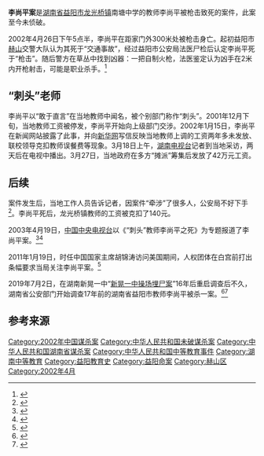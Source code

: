 '''李尚平案'''是[[湖南省|湖南省]][[益阳市|益阳市]][[龙光桥镇|龙光桥镇]]南塘中学的教师李尚平被枪击致死的案件，此案至今未侦破。

2002年4月26日下午5点半，李尚平在距家门外300米处被枪击身亡。起初益阳市[[赫山区|赫山]]交警大队认为其死于“交通事故”，经过益阳市公安局法医尸检后认定李尚平死于“枪击”。随后警方在草丛中找到凶器：一把自制火枪，法医鉴定认为凶手在2米内开枪射击，可能是职业杀手。<ref>{{cite news|author=曹勇|title=湖南一教师因敢于直言被称“刺头” 惨遭谋杀|url=http://news.sina.com.cn/c/2002-07-18/1746641252.html|accessdate=2013-10-19|newspaper=南方周末|date=2002-07-18|archive-date=2020-08-04|archive-url=https://web.archive.org/web/20200804234936/http://news.sina.com.cn/c/2002-07-18/1746641252.html|dead-url=no}}</ref>

== “刺头”老师 ==
李尚平以“敢于直言”在当地教师中闻名，被个别部门称作“刺头”。2001年12月下旬，当地教师工资被停发，李尚平开始向上级部门交涉。2002年1月15日，李尚平在新闻网站披露了此事，并向[[新华网|新华网]]写信反映当地教师上调的工资两年多未发放、联校领导克扣教师误餐费等现象。3月18日上午，[[湖南电视台|湖南电视台]]记者到当地采访，两天后在电视中播出。3月27日，当地政府在多方“摊派”筹集后发放了42万元工资。

== 后续 ==
案件发生后，当地工作人员告诉记者，因案件“牵涉”了很多人，公安局不好下手<ref>{{cite news|author=曹勇|title=李尚平：被枪杀以后|url=http://www.southcn.com/weekend/tempdir/200212260033.htm|accessdate=2013-10-19|newspaper=南方周末|date=2002-12-26|deadurl=yes|archiveurl=https://web.archive.org/web/20131020012940/http://www.southcn.com/weekend/tempdir/200212260033.htm|archivedate=2013-10-20}}</ref>。李尚平死后，龙光桥镇教师的工资被克扣了140元。

2003年4月19日，[[中国中央电视台|中国中央电视台]]以《“刺头”教师李尚平之死》为专题报道了李尚平案。<ref>{{cite news |title=湖南警方回应"李尚平案重启":17年来一直在侦办_新闻频道_央视网(cctv.com) |url=http://news.cctv.com/2019/07/02/ARTIXBFF95dk8q6bfO58FH2w190702.shtml |accessdate=2021-11-01 |work=央视新闻 |archive-date=2021-11-04 |archive-url=https://web.archive.org/web/20211104193001/http://news.cctv.com/2019/07/02/ARTIXBFF95dk8q6bfO58FH2w190702.shtml |dead-url=no }}</ref><ref>{{cite news|title=谁是杀害“剌头”教师的凶手|url=http://www.unn.com.cn/GB/channel27/156/634/200304/25/257053.html|accessdate=2013-10-21|newspaper=新华网湖南频道|date=2003-04-25|archive-date=2020-08-04|archive-url=https://web.archive.org/web/20200804234853/http://www.unn.com.cn/GB/channel27/156/634/200304/25/257053.html|dead-url=no}}</ref> 

2011年1月19日，时任中国国家主席胡锦涛访问美国期间，人权团体在白宫前打出条幅要求当局关注李尚平案。<ref>{{cite news|title=沉冤九年 白宫前飘起声援李尚平的横幅|url=http://m.kanzhongguo.com/node/388602|accessdate=2013-10-19|newspaper=看中国|date=2011-01-19|archive-date=2013-10-24|archive-url=https://web.archive.org/web/20131024133720/http://m.kanzhongguo.com/node/388602|dead-url=no}}</ref>

2019年7月2日，在湖南新晃一中“[[新晃一中操场埋尸案|新晃一中操场埋尸案]]”16年后重启调查后不久，湖南省公安部门开始调查17年前的湖南省益阳市教师李尚平被杀一案。<ref>{{cite news|title=湖南公安厅成立专案组调查17年前益阳教师枪杀案|url=http://news.ifeng.com/c/7nzGArQEfx2|accessdate=2019-07-02|newspaper=中国青年报|date=2019-07-02|archive-date=2019-12-01|archive-url=https://web.archive.org/web/20191201224020/http://news.ifeng.com/c/7nzGArQEfx2|dead-url=no}}</ref><ref>{{cite news |title=新华微评：积案不能沉没，正义必须彰显-新华网 |url=http://www.xinhuanet.com/politics/2019-07/03/c_1124706857.htm |accessdate=2021-11-01 |work=新华网 |archive-date=2021-11-04 |archive-url=https://web.archive.org/web/20211104175704/http://www.xinhuanet.com/politics/2019-07/03/c_1124706857.htm |dead-url=no }}</ref>

== 参考来源 ==
{{Reflist|2}}

[[Category:2002年中国谋杀案|Category:2002年中国谋杀案]]
[[Category:中华人民共和国未破谋杀案|Category:中华人民共和国未破谋杀案]]
[[Category:中华人民共和国湖南省谋杀案|Category:中华人民共和国湖南省谋杀案]]
[[Category:中华人民共和国中等教育事件|Category:中华人民共和国中等教育事件]]
[[Category:湖南中等教育|Category:湖南中等教育]]
[[Category:益阳教育史|Category:益阳教育史]]
[[Category:益阳命案|Category:益阳命案]]
[[Category:赫山区|Category:赫山区]]
[[Category:2002年4月|Category:2002年4月]]